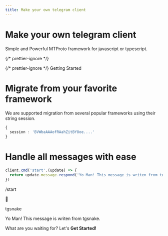 ```yaml
---
title: Make your own telegram client
---
```



# Make your own telegram client

Simple and Powerful MTProto framework for javascript or typescript.

{/* prettier-ignore */}
<div className="block my-5">
  {/* prettier-ignore */}
  <Link href="/getting-started" className="p-4 bg-green-200 dark:bg-green-700 font-bold rounded-2xl dark:hover:ring-green-500 hover:ring-green-100 hover:ring-4">Getting Started</Link>
</div>
   
# Migrate from your favorite framework  
We are supported migration from several popular frameworks using their string session.
```ts
{
  session : 'BVWbaAAAofRAahZitBY8oe....'
}
```  
# Handle all messages with ease
```ts
client.cmd('start',(update) => {
  return update.message.respond('Yo Man! This message is writen from tgsnake.')
})
```
   
<div className="flex flex-col block my-4 py-2">
  <p className="text-right">
    <span className="bg-gradient-to-br from-green-200 to-green-400 text-blue-400 py-2 px-4 rounded-3xl">/start</span>
  </p>
  <div className="mt-4 flex items-end">
    <div className="rounded-full font-bold bg-gradient-to-tr from-green-300 to-green-400 py-3 px-4 text-black">🐍</div>
    <div className="mx-4 text-black py-2 px-5 rounded-3xl bg-gradient-to-tr from-green-200 to-green-400">
      <p className="font-bold">tgsnake</p>
      <p>Yo Man! This message is writen from tgsnake.</p>
    </div>
  </div>
</div>
   
What are you waiting for? Let's <Link href="/getting-started"><b>Get Started!</b></Link>
